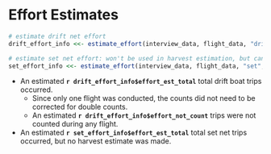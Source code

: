 
# Effort Estimates {-} 

```r
# estimate drift net effort
drift_effort_info <<- estimate_effort(interview_data, flight_data, "drift", method = "dbl_exp")

# estimate set net effort: won't be used in harvest estimation, but can report an effort estimate
set_effort_info <<- estimate_effort(interview_data, flight_data, "set", method = "max_per_stratum")
```

* An estimated **`r drift_effort_info$effort_est_total`** total drift boat trips occurred.
  * Since only one flight was conducted, the counts did not need to be corrected for double counts.
  * An estimated **`r drift_effort_info$effort_not_count`** trips were not counted during any flight.
* An estimated **`r set_effort_info$effort_est_total`** total set net trips occurred, but no harvest estimate was made.
